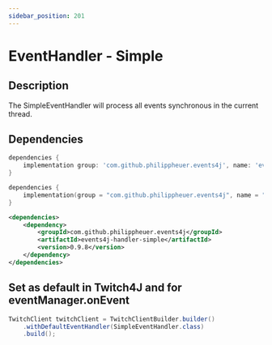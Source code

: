 ```yaml
---
sidebar_position: 201
---
```



# EventHandler - Simple

## Description

The SimpleEventHandler will process all events synchronous in the current thread.

## Dependencies

<Tabs groupId="dependency">
<TabItem value="gradle-groovy" label="Gradle - Groovy">

```groovy
dependencies {
    implementation group: 'com.github.philippheuer.events4j', name: 'events4j-handler-simple', version: '0.9.8'
}
```

</TabItem>
<TabItem value="gradle-kotlin" label="Gradle - Kotlin DSL">

```kotlin
dependencies {
    implementation(group = "com.github.philippheuer.events4j", name = "events4j-handler-simple", version = "0.9.8")
}
```

</TabItem>
<TabItem value="maven" label="Maven">

```xml
<dependencies>
    <dependency>
        <groupId>com.github.philippheuer.events4j</groupId>
        <artifactId>events4j-handler-simple</artifactId>
        <version>0.9.8</version>
    </dependency>
</dependencies>
```

</TabItem>
</Tabs>

## Set as default in Twitch4J and for eventManager.onEvent

<Tabs groupId="code">
<TabItem value="java" label="Java">

```java
TwitchClient twitchClient = TwitchClientBuilder.builder()
    .withDefaultEventHandler(SimpleEventHandler.class)
    .build();
```

</TabItem>
<TabItem value="kotlin" label="Kotlin">

```kotlin

```

</TabItem>
<TabItem value="groovy" label="Groovy">

```groovy

```

</TabItem>
</Tabs>

